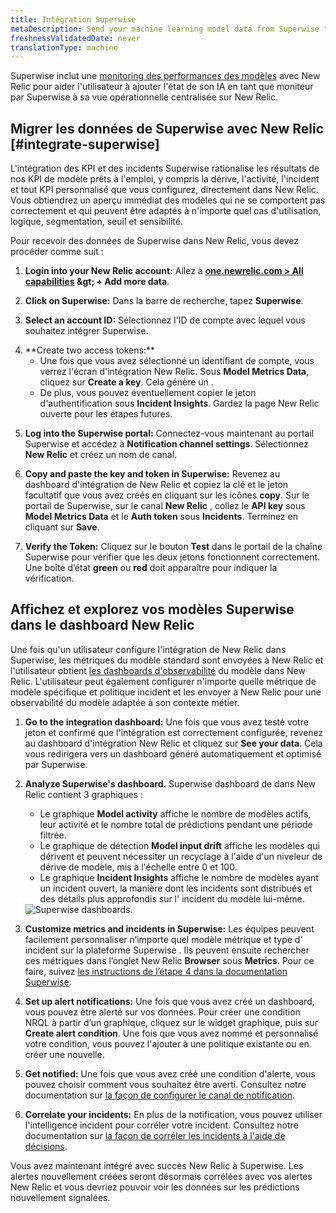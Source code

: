 ```yaml
---
title: Intégration Superwise
metaDescription: Send your machine learning model data from Superwise to New Relic to understand your model's performance.
freshnessValidatedDate: never
translationType: machine
---
```


Superwise inclut une [monitoring des performances des modèles](/docs/alerts-applied-intelligence/mlops/get-started/intro-mlops/) avec New Relic pour aider l&apos;utilisateur à ajouter l&apos;état de son IA en tant que moniteur par Superwise à sa vue opérationnelle centralisée sur New Relic.

## Migrer les données de Superwise avec New Relic [#integrate-superwise]

L&apos;intégration des KPI et des incidents Superwise rationalise les résultats de nos KPI de modèle prêts à l&apos;emploi, y compris la dérive, l&apos;activité, l&apos;incident et tout KPI personnalisé que vous configurez, directement dans New Relic. Vous obtiendrez un aperçu immédiat des modèles qui ne se comportent pas correctement et qui peuvent être adaptés à n&apos;importe quel cas d&apos;utilisation, logique, segmentation, seuil et sensibilité.

Pour recevoir des données de Superwise dans New Relic, vous devez procéder comme suit :

1. <DNT>**Login into your New Relic account:**</DNT> Allez à <DNT>**[one.newrelic.com &gt; All capabilities](https://one.newrelic.com/all-capabilities) &amp;gt; + Add more data**</DNT>.

2. <DNT>**Click on Superwise:**</DNT> Dans la barre de recherche, tapez <DNT>**Superwise**</DNT>.

3. <DNT>**Select an account ID:**</DNT> Sélectionnez l&apos;ID de compte avec lequel vous souhaitez intégrer Superwise.

4. <DNT>
     **Create two access tokens:**
   </DNT>

   * Une fois que vous avez sélectionné un identifiant de compte, vous verrez l&apos;écran d&apos;intégration New Relic. Sous <DNT>**Model Metrics Data**</DNT>, cliquez sur <DNT>**Create a key**</DNT>. Cela génère un <InlinePopover type="licenseKey" />.
   * De plus, vous pouvez éventuellement copier le jeton d&apos;authentification sous <DNT>**Incident Insights**</DNT>. Gardez la page New Relic ouverte pour les étapes futures.

5. <DNT>**Log into the Superwise portal:**</DNT> Connectez-vous maintenant au portail Superwise et accédez à <DNT>**Notification channel settings**</DNT>. Sélectionnez <DNT>**New Relic**</DNT> et créez un nom de canal.

6. <DNT>**Copy and paste the key and token in Superwise:**</DNT> Revenez au dashboard d&apos;intégration de New Relic et copiez la clé et le jeton facultatif que vous avez créés en cliquant sur les icônes <DNT>**copy**</DNT>. Sur le portail de Superwise, sur le canal <DNT>**New Relic**</DNT> , collez le <DNT>**API key**</DNT> sous <DNT>**Model Metrics Data**</DNT> et le <DNT>**Auth token**</DNT> sous <DNT>**Incidents**</DNT>. Terminez en cliquant sur <DNT>**Save**</DNT>.

7. <DNT>**Verify the Token:**</DNT> Cliquez sur le bouton <DNT>**Test**</DNT> dans le portail de la chaîne Superwise pour vérifier que les deux jetons fonctionnent correctement. Une boîte d’état <DNT>**green**</DNT> ou <DNT>**red**</DNT> doit apparaître pour indiquer la vérification.

<InstallFeedback />

## Affichez et explorez vos modèles Superwise dans le dashboard New Relic

Une fois qu&apos;un utilisateur configure l&apos;intégration de New Relic dans Superwise, les métriques du modèle standard sont envoyées à New Relic et l&apos;utilisateur obtient [les dashboards d&apos;observabilité](/docs/query-your-data/explore-query-data/dashboards/introduction-dashboards/) du modèle dans New Relic. L&apos;utilisateur peut également configurer n&apos;importe quelle métrique de modèle spécifique et politique incident et les envoyer à New Relic pour une observabilité du modèle adaptée à son contexte métier.

1. <DNT>**Go to the integration dashboard:**</DNT> Une fois que vous avez testé votre jeton et confirmé que l&apos;intégration est correctement configurée, revenez au dashboard d&apos;intégration New Relic et cliquez sur <DNT>**See your data**</DNT>. Cela vous redirigera vers un dashboard généré automatiquement et optimisé par Superwise.

2. <DNT>**Analyze Superwise&apos;s dashboard.**</DNT> Superwise dashboard de dans New Relic contient 3 graphiques :

   * Le graphique <DNT>**Model activity**</DNT> affiche le nombre de modèles actifs, leur activité et le nombre total de prédictions pendant une période filtrée.
   * Le graphique de détection <DNT>**Model input drift**</DNT> affiche les modèles qui dérivent et peuvent nécessiter un recyclage à l&apos;aide d&apos;un niveleur de dérive de modèle, mis à l&apos;échelle entre 0 et 100.
   * Le graphique <DNT>**Incident Insights**</DNT> affiche le nombre de modèles ayant un incident ouvert, la manière dont les incidents sont distribués et des détails plus approfondis sur l&apos; incident du modèle lui-même.

   <img title="Superwise's dashboards" alt="Superwise dashboards." src="/images/model-performance-monitoring_screenshot-crop_superwise-dashboard.webp" />

3. <DNT>**Customize metrics and incidents in Superwise:**</DNT> Les équipes peuvent facilement personnaliser n’importe quel modèle métrique et type d’ incident sur la plateforme Superwise . Ils peuvent ensuite rechercher ces métriques dans l’onglet New Relic <DNT>**Browser**</DNT> sous <DNT>**Metrics**</DNT>. Pour ce faire, suivez [les instructions de l’étape 4 dans la documentation Superwise](https://docs.superwise.ai/docs/new-relic#4-customize-metrics-and-incidents-you-would-like-to-send).

4. <DNT>**Set up alert notifications:**</DNT> Une fois que vous avez créé un dashboard, vous pouvez être alerté sur vos données. Pour créer une condition NRQL <InlinePopover type="alerts" />à partir d’un graphique, cliquez sur le widget graphique, puis sur <DNT>**Create alert condition**</DNT>. Une fois que vous avez nommé et personnalisé votre condition, vous pouvez l&apos;ajouter à une politique existante ou en créer une nouvelle.

5. <DNT>**Get notified:**</DNT> Une fois que vous avez créé une condition d&apos;alerte, vous pouvez choisir comment vous souhaitez être averti. Consultez notre documentation sur [la façon de configurer le canal de notification](/docs/alerts-applied-intelligence/new-relic-alerts/alert-notifications/notification-channels-control-where-send-alerts/).

6. <DNT>**Correlate your incidents:**</DNT> En plus de la notification, vous pouvez utiliser l&apos;intelligence incident pour corréler votre incident. Consultez notre documentation sur [la façon de corréler les incidents à l&apos;aide de décisions](/docs/alerts-applied-intelligence/applied-intelligence/incident-intelligence/change-applied-intelligence-correlation-logic-decisions/).

Vous avez maintenant intégré avec succès New Relic à Superwise. Les alertes nouvellement créées seront désormais corrélées avec vos alertes New Relic et vous devriez pouvoir voir les données sur les prédictions nouvellement signalées.